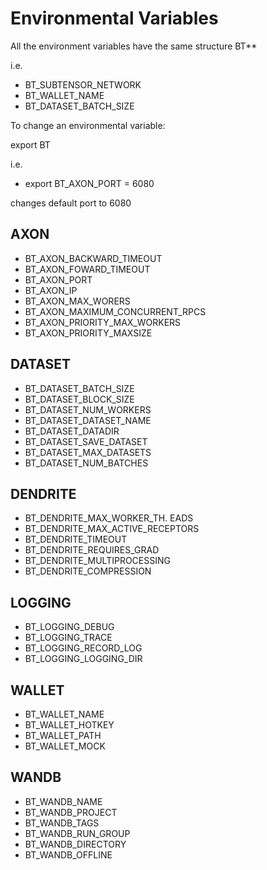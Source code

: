 # Environmental Variables

All the environment variables have the same structure
BT*<object name>*<parameter name>

i.e. 

- BT_SUBTENSOR_NETWORK
- BT_WALLET_NAME
- BT_DATASET_BATCH_SIZE

To change an environmental variable:

export BT <object name><parameter name>

i.e. 

- export BT_AXON_PORT = 6080

changes default port to 6080

## AXON

- BT_AXON_BACKWARD_TIMEOUT
- BT_AXON_FOWARD_TIMEOUT
- BT_AXON_PORT
- BT_AXON_IP
- BT_AXON_MAX_WORERS
- BT_AXON_MAXIMUM_CONCURRENT_RPCS
- BT_AXON_PRIORITY_MAX_WORKERS
- BT_AXON_PRIORITY_MAXSIZE

## DATASET

- BT_DATASET_BATCH_SIZE
- BT_DATASET_BLOCK_SIZE
- BT_DATASET_NUM_WORKERS
- BT_DATASET_DATASET_NAME
- BT_DATASET_DATADIR
- BT_DATASET_SAVE_DATASET
- BT_DATASET_MAX_DATASETS
- BT_DATASET_NUM_BATCHES

## DENDRITE

- BT_DENDRITE_MAX_WORKER_TH. EADS
- BT_DENDRITE_MAX_ACTIVE_RECEPTORS
- BT_DENDRITE_TIMEOUT
- BT_DENDRITE_REQUIRES_GRAD
- BT_DENDRITE_MULTIPROCESSING
- BT_DENDRITE_COMPRESSION

## LOGGING

- BT_LOGGING_DEBUG
- BT_LOGGING_TRACE
- BT_LOGGING_RECORD_LOG
- BT_LOGGING_LOGGING_DIR

## WALLET

- BT_WALLET_NAME
- BT_WALLET_HOTKEY
- BT_WALLET_PATH
- BT_WALLET_MOCK

## WANDB

- BT_WANDB_NAME
- BT_WANDB_PROJECT
- BT_WANDB_TAGS
- BT_WANDB_RUN_GROUP
- BT_WANDB_DIRECTORY
- BT_WANDB_OFFLINE